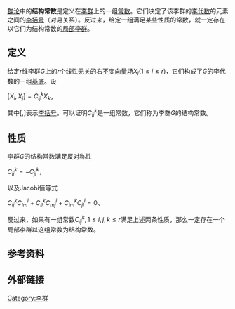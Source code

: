{{unreferenced|time=2015-01-14T06:21:38+00:00}}
[[群论|群论]]中的'''结构常数'''是定义在[[李群|李群]]上的一组[[常数|常数]]。它们决定了该李群的[[李代数|李代数]]的元素之间的[[李括号|李括号]]（对易关系）。反过来，给定一组满足某些性质的常数，就一定存在以它们为结构常数的[[局部李群|局部李群]]。

==定义==
给定<math>r</math>维李群<math>G</math>上的<math>r</math>个[[线性无关|线性无关]]的[[右不变向量场|右不变向量场]]<math>X_i(1 \leq i \leq r)</math>，它们构成了<math>G</math>的李代数的一组[[基底|基底]]。设

<math>[X_i,X_j] = C^k_{ij}X_k</math>，

其中<math>[,]</math>表示[[李括号|李括号]]。可以证明<math> C^k_{ij}</math>是一组常数，它们称为李群<math>G</math>的结构常数。

==性质==
李群<math>G</math>的结构常数满足反对称性

<math>C^k_{ij} = -C^k_{ji}</math>，

以及Jacobi恒等式

<math>C^k_{ij}C^i_{lm}+C^k_{il}C^i_{mj} + C^k_{im}C^i_{jl} = 0</math>。

反过来，如果有一组常数<math> C^k_{ij},1\leq i,j,k \leq r</math>满足上述两条性质，那么一定存在一个局部李群以这组常数为结构常数。

== 参考资料 ==
{{Reflist}}

== 外部链接 ==


[[Category:李群|Category:李群]]